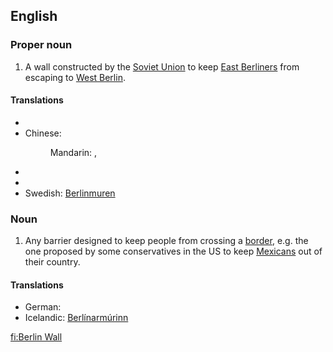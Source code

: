 {{wikipedia}}
==English==

===Proper noun===
{{en-proper noun|sg=[[Berlin]] [[wall|Wall]]}}

# A wall constructed by the [[Soviet Union]] to keep [[East Berliners]] from escaping to [[West Berlin]].

====Translations====
{{trans-top|Berlin Wall}}
* {{trreq|Catalan}}
* Chinese:
*: Mandarin: {{t|zh|柏林圍牆|sc=Hani}}, {{t|zh|柏林围墙|tr=Bólín Wéiqiáng|sc=Hani}}
{{trans-mid}}
* {{trreq|Finnish}}
* {{trreq|Russian}}
* Swedish: [[Berlinmuren]] {{c}}
{{trans-bottom}}

===Noun===
{{en-noun|sg=[[Berlin]] [[wall|Wall]]}}

# {{politics}} Any barrier designed to keep people from crossing a [[border]], e.g. the one proposed by some conservatives in the US to keep [[Mexicans]] out of their country.

====Translations====
* German: {{t-|de|Berliner Mauer|f}}
* Icelandic: [[Berlínarmúrinn]] {{m}}

[[fi:Berlin Wall]]